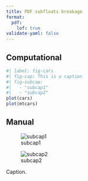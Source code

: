 ```yaml
---
title: PDF subfloats breakage
format: 
  pdf:
    lof: true
validate-yaml: false
---
```


## Computational

```r
#| label: fig-cars
#| fig-cap: This is a caption
#| fig-subcap: 
#|   - "subcap1"
#|   - "subcap2"
plot(cars)
plot(mtcars)
```

## Manual

::: {#fig-2 layout-ncol=2}

![subcap1](./img/abbas.jpg){#fig-21}

![subcap2](./img/painter.jpg){#fig-22}

Caption.

:::
